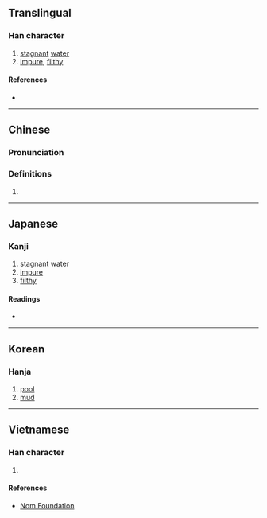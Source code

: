 {{character info/new}}
==Translingual==

===Han character===
{{Han char|rn=85|rad=水|as=06|sn=9|four=34127|canj=EKMS|ids=⿰氵夸}}

# [[stagnant]] [[water]]
# [[impure]], [[filthy]]

====References====
* {{Han ref|kx=0623.020|dkj=17429|dj=1019.050|hdz=31604.050|uh=6D3F|ud=27967|bh=CF72|bd=53106}}

----

==Chinese==
{{zh-forms}}

===Pronunciation===
{{zh-pron
|m=wū
|c=wu1
|mc=y
|oc=y
|ma=
|cat=n,a
}}

===Definitions===
{{zh-hanzi}}

# {{rfdef|lang=zh}}

----

==Japanese==

===Kanji===
{{ja-kanji|grade=|rs=水06}}

# stagnant water
# [[impure]]
# [[filthy]]

====Readings====
* {{ja-readings|on=[[お]] (o), [[う]] (u), [[こ]] (ko), [[ご]] (go)|kun=}}

----

==Korean==

===Hanja===
{{ko-hanja|hangeul=[[오]]|rv=o|mr=o}}

# [[pool]]
# [[mud]]

----

==Vietnamese==

===Han character===
{{vi-readings|rs=水06| hanviet = ô, ổ, ố}}

# {{defn|lang=vi|sort=水06}}

====References====
* [http://nomfoundation.org/common/nom_details.php?codepoint=6d3f Nom Foundation]
